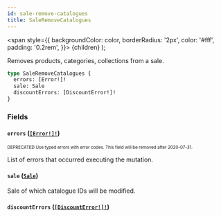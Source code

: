 ```yaml
---
id: sale-remove-catalogues
title: SaleRemoveCatalogues
---
```


<span
style={{
      backgroundColor: color,
      borderRadius: '2px',
      color: '#fff',
      padding: '0.2rem',
    }}>
{children}
</span>
);

Removes products, categories, collections from a sale.

```graphql
type SaleRemoveCatalogues {
  errors: [Error!]!
  sale: Sale
  discountErrors: [DiscountError!]!
}
```

### Fields

#### `errors` ([`[Error!]!`](/api-reference/objects/error.mdx))

<sub><sup><Tag color="#ffba00">DEPRECATED</Tag> Use typed errors with error codes. This field will be removed after 2020-07-31.</sup></sub>

List of errors that occurred executing the mutation.

#### `sale` ([`Sale`](/api-reference/objects/sale.mdx))

Sale of which catalogue IDs will be modified.

#### `discountErrors` ([`[DiscountError!]!`](/api-reference/objects/discount-error.mdx))

